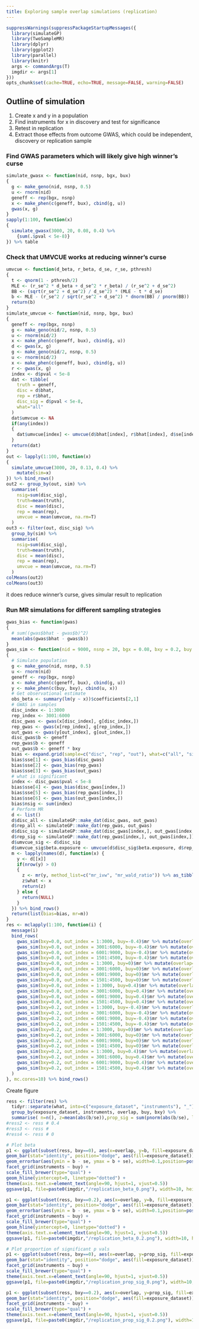 ```yaml
---
title: Exploring sample overlap simulations (replication)
---
```


```r
suppressWarnings(suppressPackageStartupMessages({
  library(simulateGP)
  library(TwoSampleMR)
  library(dplyr)
  library(ggplot2)
  library(parallel)
  library(knitr)
  args <- commandArgs(T)
  imgdir <- args[1]
}))
opts_chunk$set(cache=TRUE, echo=TRUE, message=FALSE, warning=FALSE)
```

## Outline of simulation

1. Create x and y in a population
2. Find instruments for x in discovery and test for significance
3. Retest in replication
4. Extract those effects from outcome GWAS, which could be independent, discovery or replication sample



### Find GWAS parameters which will likely give high winner's curse


```r
simulate_gwasx <- function(nid, nsnp, bgx, bux)
{
  g <- make_geno(nid, nsnp, 0.5)
  u <- rnorm(nid)
  geneff <- rep(bgx, nsnp)
  x <- make_phen(c(geneff, bux), cbind(g, u))
  gwas(x, g)
}
sapply(1:100, function(x)
{
  simulate_gwasx(3000, 20, 0.08, 0.4) %>%
    {sum(.$pval < 5e-8)}
}) %>% table
```


### Check that UMVCUE works at reducing winner's curse

```r
umvcue <- function(d_beta, r_beta, d_se, r_se, pthresh)
{
  t <- qnorm(1 - pthresh/2)
  MLE <- (r_se^2 * d_beta + d_se^2 * r_beta) / (r_se^2 + d_se^2)
  BB <- (sqrt(r_se^2 + d_se^2) / d_se^2) * (MLE - t * d_se)
  b <- MLE - (r_se^2 / sqrt(r_se^2 + d_se^2) * dnorm(BB) / pnorm(BB))
  return(b)
}
simulate_umvcue <- function(nid, nsnp, bgx, bux)
{
  geneff <- rep(bgx, nsnp)
  g <- make_geno(nid/2, nsnp, 0.5)
  u <- rnorm(nid/2)
  x <- make_phen(c(geneff, bux), cbind(g, u))
  d <- gwas(x, g)
  g <- make_geno(nid/2, nsnp, 0.5)
  u <- rnorm(nid/2)
  x <- make_phen(c(geneff, bux), cbind(g, u))
  r <- gwas(x, g)
  index <- d$pval < 5e-8
  dat <- tibble(
    truth = geneff,
    disc = d$bhat,
    rep = r$bhat,
    disc_sig = d$pval < 5e-8,
    what="all"
  )
  dat$umvcue <- NA
  if(any(index))
  {
    dat$umvcue[index] <- umvcue(d$bhat[index], r$bhat[index], d$se[index], r$se[index], 5e-8)
  }
  return(dat)
}
out <- lapply(1:100, function(x)
{
  simulate_umvcue(3000, 20, 0.13, 0.4) %>%
    mutate(sim=x)
}) %>% bind_rows()
out2 <- group_by(out, sim) %>%
  summarise(
    nsig=sum(disc_sig), 
    truth=mean(truth),
    disc = mean(disc),
    rep = mean(rep),
    umvcue = mean(umvcue, na.rm=T)
  )
out3 <- filter(out, disc_sig) %>%
  group_by(sim) %>%
  summarise(
    nsig=sum(disc_sig), 
    truth=mean(truth),
    disc = mean(disc),
    rep = mean(rep),
    umvcue = mean(umvcue, na.rm=T)
  )
colMeans(out2)
colMeans(out3)
```

it does reduce winner's curse, gives simular result to replication


### Run MR simulations for different sampling strategies

```r
gwas_bias <- function(gwas)
{
  # sum((gwas$bhat - gwas$b)^2)
  mean(abs(gwas$bhat - gwas$b))
}
gwas_sim <- function(nid = 9000, nsnp = 20, bgx = 0.08, bxy = 0.2, buy = 0.4, bux = 0.4, out_index = 1:3000)
{
  # Simulate population
  g <- make_geno(nid, nsnp, 0.5)
  u <- rnorm(nid)
  geneff <- rep(bgx, nsnp)
  x <- make_phen(c(geneff, bux), cbind(g, u))
  y <- make_phen(c(buy, bxy), cbind(u, x))
  # Get observational estimate
  obs_beta <- summary(lm(y ~ x))$coefficients[2,1]
  # GWAS in samples
  disc_index <- 1:3000
  rep_index <- 3001:6000
  disc_gwas <- gwas(x[disc_index], g[disc_index,])
  rep_gwas <- gwas(x[rep_index], g[rep_index,])
  out_gwas <- gwas(y[out_index], g[out_index,])
  disc_gwas$b <- geneff
  rep_gwas$b <- geneff
  out_gwas$b <- geneff * bxy
  bias <- expand.grid(sample=c("disc", "rep", "out"), what=c("all", "sig"), bias=NA)
  bias$sse[1] <- gwas_bias(disc_gwas)
  bias$sse[2] <- gwas_bias(rep_gwas)
  bias$sse[3] <- gwas_bias(out_gwas)
  # what is significant
  index <- disc_gwas$pval < 5e-8
  bias$sse[4] <- gwas_bias(disc_gwas[index,])
  bias$sse[5] <- gwas_bias(rep_gwas[index,])
  bias$sse[6] <- gwas_bias(out_gwas[index,])
  bias$nsig <- sum(index)
  # Perform MR
  d <- list()
  d$disc_all <- simulateGP::make_dat(disc_gwas, out_gwas)
  d$rep_all <- simulateGP::make_dat(rep_gwas, out_gwas)
  d$disc_sig <- simulateGP::make_dat(disc_gwas[index,], out_gwas[index,])
  d$rep_sig <- simulateGP::make_dat(rep_gwas[index,], out_gwas[index,])
  d$umvcue_sig <- d$disc_sig
  d$umvcue_sig$beta.exposure <- umvcue(d$disc_sig$beta.exposure, d$rep_sig$beta.exposure, d$disc_sig$se.exposure, d$rep_sig$se.exposure, 5e-8)
  m <- lapply(names(d), function(x) {
    y <- d[[x]]
    if(nrow(y) > 0)
    {
      z <- mr(y, method_list=c("mr_ivw", "mr_wald_ratio")) %>% as_tibble()
      z$what <- x
      return(z)
    } else {
      return(NULL)
    }
  }) %>% bind_rows()
  return(list(bias=bias, mr=m))
}
res <- mclapply(1:100, function(i) {
  message(i)
  bind_rows(
    gwas_sim(bxy=0.0, out_index = 1:3000, buy=-0.4)$mr %>% mutate(overlap="disc_overlap", bxy=0.0, buy=-0.4),
    gwas_sim(bxy=0.0, out_index = 3001:6000, buy=-0.4)$mr %>% mutate(overlap="rep_overlap", bxy=0.0, buy=-0.4),
    gwas_sim(bxy=0.0, out_index = 6001:9000, buy=-0.4)$mr %>% mutate(overlap="no_overlap", bxy=0.0, buy=-0.4),
    gwas_sim(bxy=0.0, out_index = 1501:4500, buy=-0.4)$mr %>% mutate(overlap="both_overlap", bxy=0.0, buy=-0.4),
    gwas_sim(bxy=0.0, out_index = 1:3000, buy=0)$mr %>% mutate(overlap="disc_overlap", bxy=0.0, buy=0),
    gwas_sim(bxy=0.0, out_index = 3001:6000, buy=0)$mr %>% mutate(overlap="rep_overlap", bxy=0.0, buy=0),
    gwas_sim(bxy=0.0, out_index = 6001:9000, buy=0)$mr %>% mutate(overlap="no_overlap", bxy=0.0, buy=0),
    gwas_sim(bxy=0.0, out_index = 1501:4500, buy=0)$mr %>% mutate(overlap="both_overlap", bxy=0.0, buy=0),
    gwas_sim(bxy=0.0, out_index = 1:3000, buy=0.4)$mr %>% mutate(overlap="disc_overlap", bxy=0.0, buy=0.4),
    gwas_sim(bxy=0.0, out_index = 3001:6000, buy=0.4)$mr %>% mutate(overlap="rep_overlap", bxy=0.0, buy=0.4),
    gwas_sim(bxy=0.0, out_index = 6001:9000, buy=0.4)$mr %>% mutate(overlap="no_overlap", bxy=0.0, buy=0.4),
    gwas_sim(bxy=0.0, out_index = 1501:4500, buy=0.4)$mr %>% mutate(overlap="both_overlap", bxy=0.0, buy=0.4),
    gwas_sim(bxy=0.2, out_index = 1:3000, buy=-0.4)$mr %>% mutate(overlap="disc_overlap", bxy=0.2, buy=-0.4),
    gwas_sim(bxy=0.2, out_index = 3001:6000, buy=-0.4)$mr %>% mutate(overlap="rep_overlap", bxy=0.2, buy=-0.4),
    gwas_sim(bxy=0.2, out_index = 6001:9000, buy=-0.4)$mr %>% mutate(overlap="no_overlap", bxy=0.2, buy=-0.4),
    gwas_sim(bxy=0.2, out_index = 1501:4500, buy=-0.4)$mr %>% mutate(overlap="both_overlap", bxy=0.2, buy=-0.4),
    gwas_sim(bxy=0.2, out_index = 1:3000, buy=0)$mr %>% mutate(overlap="disc_overlap", bxy=0.2, buy=0),
    gwas_sim(bxy=0.2, out_index = 3001:6000, buy=0)$mr %>% mutate(overlap="rep_overlap", bxy=0.2, buy=0),
    gwas_sim(bxy=0.2, out_index = 6001:9000, buy=0)$mr %>% mutate(overlap="no_overlap", bxy=0.2, buy=0),
    gwas_sim(bxy=0.2, out_index = 1501:4500, buy=0)$mr %>% mutate(overlap="both_overlap", bxy=0.2, buy=0),
    gwas_sim(bxy=0.2, out_index = 1:3000, buy=0.4)$mr %>% mutate(overlap="disc_overlap", bxy=0.2, buy=0.4),
    gwas_sim(bxy=0.2, out_index = 3001:6000, buy=0.4)$mr %>% mutate(overlap="rep_overlap", bxy=0.2, buy=0.4),
    gwas_sim(bxy=0.2, out_index = 6001:9000, buy=0.4)$mr %>% mutate(overlap="no_overlap", bxy=0.2, buy=0.4),
    gwas_sim(bxy=0.2, out_index = 1501:4500, buy=0.4)$mr %>% mutate(overlap="both_overlap", bxy=0.2, buy=0.4)
  )
}, mc.cores=10) %>% bind_rows()
```

Create figure

```r
ress <- filter(res) %>%
  tidyr::separate(what, into=c("exposure_dataset", "instruments"), "_") %>%
  group_by(exposure_dataset, instruments, overlap, buy, bxy) %>%
  summarise( n=n(), z=mean(abs(b/se)),prop_sig = sum(pnorm(abs(b/se), lower.tail=FALSE) < 0.05) / n(), se=sd(b)/sqrt(n),b=mean(b))
#ress2 <- ress # 0.4
#ress3 <- ress # 
#ress4 <- ress # 0

# Plot beta
p1 <- ggplot(subset(ress, bxy==0), aes(x=overlap, y=b, fill=exposure_dataset)) +
geom_bar(stat="identity", position="dodge", aes(fill=exposure_dataset)) +
geom_errorbar(aes(ymin = b - se, ymax = b + se), width=0.1,position=position_dodge(0.9)) +
facet_grid(instruments ~ buy) +
scale_fill_brewer(type="qual") +
geom_hline(yintercept=0, linetype="dotted") +
theme(axis.text.x=element_text(angle=90, hjust=1, vjust=0.5))
ggsave(p1, file=paste0(imgdir,"/replication_beta_0.png"), width=10, height=10)

p1 <- ggplot(subset(ress, bxy==0.2), aes(x=overlap, y=b, fill=exposure_dataset)) +
geom_bar(stat="identity", position="dodge", aes(fill=exposure_dataset)) +
geom_errorbar(aes(ymin = b - se, ymax = b + se), width=0.1,position=position_dodge(0.9)) +
facet_grid(instruments ~ buy) +
scale_fill_brewer(type="qual") +
geom_hline(yintercept=0, linetype="dotted") +
theme(axis.text.x=element_text(angle=90, hjust=1, vjust=0.5))
ggsave(p1, file=paste0(imgdir,"/replication_beta_0.2.png"), width=10, height=10)

# Plot proportion of significant p vals
p1 <- ggplot(subset(ress, bxy==0), aes(x=overlap, y=prop_sig, fill=exposure_dataset)) +
geom_bar(stat="identity", position="dodge", aes(fill=exposure_dataset)) +
facet_grid(instruments ~ buy) +
scale_fill_brewer(type="qual") +
theme(axis.text.x=element_text(angle=90, hjust=1, vjust=0.5))
ggsave(p1, file=paste0(imgdir,"/replication_prop_sig_0.png"), width=10, height=10)

p1 <- ggplot(subset(ress, bxy==0.2), aes(x=overlap, y=prop_sig, fill=exposure_dataset)) +
geom_bar(stat="identity", position="dodge", aes(fill=exposure_dataset)) +
facet_grid(instruments ~ buy) +
scale_fill_brewer(type="qual") +
theme(axis.text.x=element_text(angle=90, hjust=1, vjust=0.5))
ggsave(p1, file=paste0(imgdir,"/replication_prop_sig_0.2.png"), width=10, height=10)
```
